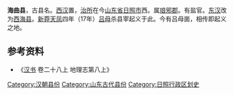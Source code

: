 '''海曲县'''，古县名。[[西汉|西汉]]置，[[治所|治所]]在今[[山东省|山东省]][[日照市|日照市]]西。属[[琅邪郡|琅邪郡]]。有盐官。[[东汉|东汉]]改为[[西海县|西海县]]。[[新莽|新莽]][[天凤|天凤]]四年（17年）[[吕母|吕母]]杀县宰起义于此。今有吕母崮，相传即起义之地。 

== 参考资料 ==
*《[[汉书|汉书]] 卷二十八上 地理志第八上》

{{山东行政区划小作品}}
{{DEFAULTSORT:H}}
[[Category:汉朝县份|Category:汉朝县份]]
[[Category:山东古代县份|Category:山东古代县份]]
[[Category:日照行政区划史|Category:日照行政区划史]]